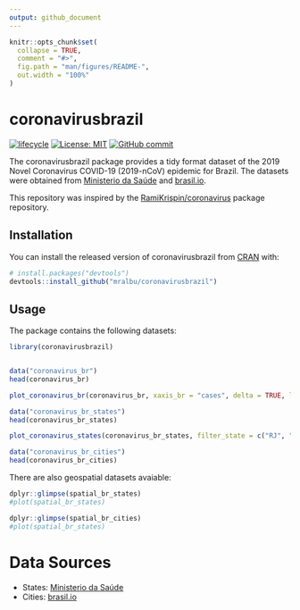 ```yaml
---
output: github_document
---
```


<!-- README.md is generated from README.Rmd. Please edit that file -->

```r
knitr::opts_chunk$set(
  collapse = TRUE,
  comment = "#>",
  fig.path = "man/figures/README-",
  out.width = "100%"
)
```

# coronavirusbrazil

<!-- badges: start -->
[![lifecycle](https://img.shields.io/badge/lifecycle-experimental-orange.svg)](https://www.tidyverse.org/lifecycle/#experimental)
[![License: MIT](https://img.shields.io/badge/License-MIT-blue.svg)](https://opensource.org/licenses/MIT)
[![GitHub commit](https://img.shields.io/github/last-commit/mralbu/coronavirusbrazil)](https://github.com/mralbu/coronavirusbrazil/commit/master)
<!-- badges: end -->

The coronavirusbrazil package provides a tidy format dataset of the 2019 Novel Coronavirus COVID-19 (2019-nCoV) epidemic for Brazil. The datasets were obtained from [Ministerio da Saúde](https://covid.saude.gov.br/) and [brasil.io](https://brasil.io/dataset/covid19/caso).

This repository was inspired by the [RamiKrispin/coronavirus](https://github.com/RamiKrispin/coronavirus) package repository.


## Installation

You can install the released version of coronavirusbrazil from [CRAN](https://CRAN.R-project.org) with:

``` r
# install.packages("devtools")
devtools::install_github("mralbu/coronavirusbrazil")
```

## Usage

The package contains the following datasets:

```r
library(coronavirusbrazil)


data("coronavirus_br")
head(coronavirus_br) 
```

```r
plot_coronavirus_br(coronavirus_br, xaxis_br = "cases", delta = TRUE, log_scale = TRUE)
```

```r
data("coronavirus_br_states")
head(coronavirus_br_states) 
```

```r
plot_coronavirus_states(coronavirus_br_states, filter_state = c("RJ", "SP", delta = TRUE, log_scale = TRUE))
```


```r
data("coronavirus_br_cities")
head(coronavirus_br_cities) 
```

There are also geospatial datasets avaiable:

```r
dplyr::glimpse(spatial_br_states)
#plot(spatial_br_states)
```

```r
dplyr::glimpse(spatial_br_cities)
#plot(spatial_br_states)
```

# Data Sources

- States: [Ministerio da Saúde](https://covid.saude.gov.br/)
- Cities: [brasil.io](https://brasil.io/dataset/covid19/caso)
